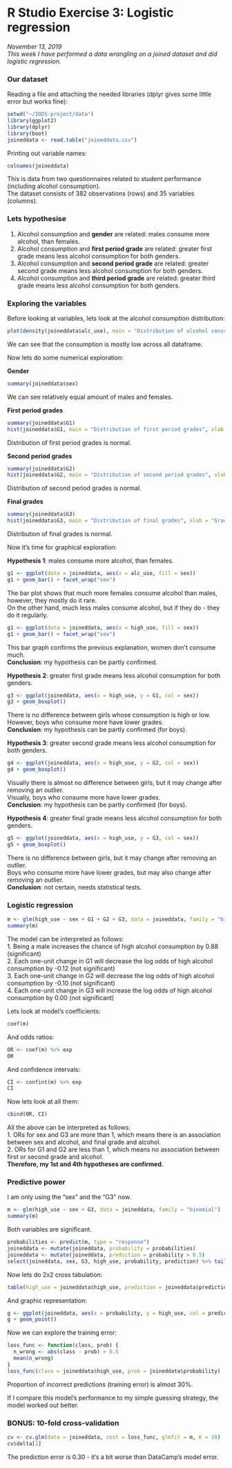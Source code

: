 # R Studio Exercise 3: Logistic regression

*November 13, 2019*  
*This week I have performed a data wrangling on a joined dataset and did logistic regression.*  

### **Our dataset**  

Reading a file and attaching the needed libraries (dplyr gives some little error but works fine):  
```r
setwd("~/IODS-project/data")
library(ggplot2)
library(dplyr)
library(boot)
joineddata <- read.table("joineddata.csv")
```
Printing out variable names:
```r
colnames(joineddata)
```
This is data from two questionnaires related to student performance (including alcohol consumption).  
The dataset consists of 382 observations (rows) and 35 variables (columns).  

### **Lets hypothesise**  

1. Alcohol consumption and **gender** are related: males consume more alcohol, than females.
2. Alcohol consumption and **first period grade** are related: greater first grade means less alcohol consumption for both genders.
3. Alcohol consumption and **second period grade** are related: greater second grade means less alcohol consumption for both genders.
4. Alcohol consumption and **third period grade** are related: greater third grade means less alcohol consumption for both genders.  

### **Exploring the variables**  

Before looking at variables, lets look at the alcohol consumption distribution:  
```r
plot(density(joineddata$alc_use), main = "Distribution of alcohol consumption")
```  

We can see that the consumption is mostly low across all dataframe.

Now lets do some numerical exploration:  

**Gender**
```r
summary(joineddata$sex)
``` 

We can see relatively equal amount of males and females.  

**First period grades**
```r
summary(joineddata$G1)
hist(joineddata$G1, main = "Distribution of first period grades", xlab = "Grade")
``` 

Distribution of first period grades is normal.  

**Second period grades**
```r
summary(joineddata$G2)
hist(joineddata$G2, main = "Distribution of second period grades", xlab = "Grade")
``` 

Distribution of second period grades is normal.  

**Final grades**
```r
summary(joineddata$G3)
hist(joineddata$G3, main = "Distribution of final grades", xlab = "Grade")
``` 

Distribution of final grades is normal.  

Now it's time for graphical exploration:  

**Hypothesis 1**: males consume more alcohol, than females.    
```r
g1 <- ggplot(data = joineddata, aes(x = alc_use, fill = sex))
g1 + geom_bar() + facet_wrap("sex")
``` 

The bar plot shows that much more females consume alcohol than males, however, they mostly do it rare.  
On the other hand, much less males consume alcohol, but if they do - they do it regularly.  
```r
g1 <- ggplot(data = joineddata, aes(x = high_use, fill = sex))
g1 + geom_bar() + facet_wrap("sex")
``` 

This bar graph confirms the previous explanation, women don't consume much.  
**Conclusion**: my hypothesis can be partly confirmed.  

**Hypothesis 2**: greater first grade means less alcohol consumption for both genders.  
```r
g3 <- ggplot(joineddata, aes(x = high_use, y = G1, col = sex))
g3 + geom_boxplot() 
``` 

There is no difference between girls whose consumption is high or low.  
However, boys who consume more have lower grades.  
**Conclusion**: my hypothesis can be partly confirmed (for boys).  

**Hypothesis 3**: greater second grade means less alcohol consumption for both genders.  
```r
g4 <- ggplot(joineddata, aes(x = high_use, y = G2, col = sex))
g4 + geom_boxplot() 
``` 

Visually there is almost no difference between girls, but it may change after removing an outlier.  
Visually, boys who consume more have lower grades.  
**Conclusion**: my hypothesis can be partly confirmed (for boys).  

**Hypothesis 4**: greater final grade means less alcohol consumption for both genders.  
```r
g5 <- ggplot(joineddata, aes(x = high_use, y = G3, col = sex))
g5 + geom_boxplot() 
``` 

There is no difference between girls, but it may change after removing an outlier.  
Boys who consume more have lower grades, but may also change after removing an outlier.  
**Conclusion**: not certain, needs statistical tests. 

### **Logistic regression**  

```r
m <- glm(high_use ~ sex + G1 + G2 + G3, data = joineddata, family = "binomial")
summary(m)
```

The model can be interpreted as follows:  
1. Being a male increases the chance of high alcohol consumption by 0.88 (significant)  
2. Each one-unit change in G1 will decrease the log odds of high alcohol consumption by -0.12 (not significant)  
3. Each one-unit change in G2 will decrease the log odds of high alcohol consumption by -0.10 (not significant)  
4. Each one-unit change in G3 will increase the log odds of high alcohol consumption by 0.00 (not significant)  

Lets look at model's coefficients:
```r
coef(m)
```

And odds ratios:
```r
OR <- coef(m) %>% exp
OR
```

And confidence intervals:
```r
CI <- confint(m) %>% exp
CI
```

Now lets look at all them:
```r
cbind(OR, CI)
```

All the above can be interpreted as follows:  
1. ORs for sex and G3 are more than 1, which means there is an association between sex and alcohol, and final grade and alcohol.  
2. ORs for G1 and G2 are less than 1, which means no association between first or second grade and alcohol.  
**Therefore, my 1st and 4th hypotheses are confirmed.**  

### **Predictive power**  

I am only using the "sex" and the "G3" now.  
```r
m <- glm(high_use ~ sex + G3, data = joineddata, family = "binomial")
summary(m)
```

Both variables are significant.  

```r
probabilities <- predict(m, type = "response")
joineddata <- mutate(joineddata, probability = probabilities)
joineddata <- mutate(joineddata, prediction = probability > 0.5)
select(joineddata, sex, G3, high_use, probability, prediction) %>% tail(10)
```

Now lets do 2x2 cross tabulation:
```r
table(high_use = joineddata$high_use, prediction = joineddata$prediction)
```

And graphic representation:
```r
g <- ggplot(joineddata, aes(x = probability, y = high_use, col = prediction))
g + geom_point()
```

Now we can explore the training error:
```r
loss_func <- function(class, prob) {
  n_wrong <- abs(class - prob) > 0.5
  mean(n_wrong)
}
loss_func(class = joineddata$high_use, prob = joineddata$probability)
```

Proportion of incorrect predictions (training error) is almost 30%.  

If I compare this model's performance to my simple guessing strategy, the model worked out better.  

### **BONUS: 10-fold cross-validation** 

```r
cv <- cv.glm(data = joineddata, cost = loss_func, glmfit = m, K = 10)
cv$delta[1]
```

The prediction error is 0.30 - it's a bit worse than DataCamp's model error.
